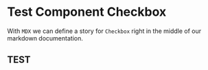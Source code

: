 
<Meta title="Components/Test Component Checkbox" component={Checkbox} />

# Test Component Checkbox

With `MDX` we can define a story for `Checkbox` right in the middle of our
markdown documentation.

<Preview>
  <Story name="all checkboxes">
    <form>
      <Checkbox id="Unchecked" label="Unchecked" />
      <Checkbox id="Checked" label="Checked" checked />
      <Checkbox appearance="secondary" id="second" label="Secondary" checked />
    </form>
  </Story>
</Preview>

## TEST

<Story name="a checkboxes" inline>
  <form>
    <Checkbox id="Unchecked" label="Unchecked" />
  </form>
</Story>
